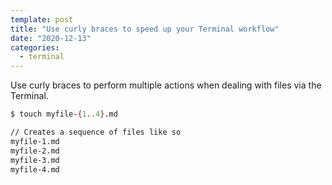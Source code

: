 ```yaml
---
template: post
title: "Use curly braces to speed up your Terminal workflow"
date: "2020-12-13"
categories:
  - terminal
---
```


Use curly braces to perform multiple actions when dealing with files via the Terminal.

```bash
$ touch myfile-{1..4}.md

// Creates a sequence of files like so
myfile-1.md
myfile-2.md
myfile-3.md
myfile-4.md
```
